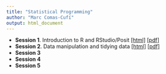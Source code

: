 ```yaml
---
title: "Statistical Programming"
author: "Marc Comas-Cufí"
output: html_document
---
```


-   __Session 1__. Introduction to R and RStudio/Posit [[html]](session-01-presentation.html) [[pdf]](session-01-presentation.pdf)
-   __Session 2__. Data manipulation and tidying data [[html]](session-02-presentation.html) [[pdf]](session-02-presentation.pdf)
-   __Session 3__
-   __Session 4__
-   __Session 5__
